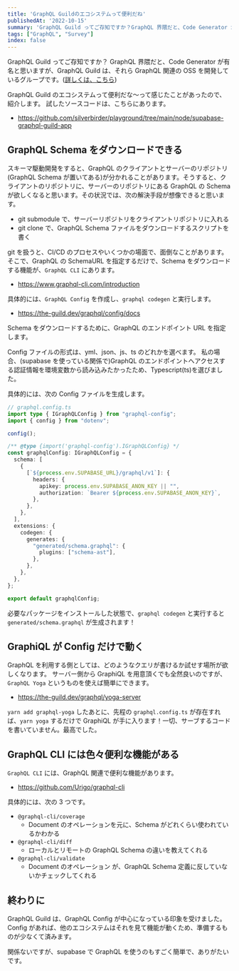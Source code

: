 ```yaml
---
title: 'GraphQL Guildのエコシステムって便利だね'
publishedAt: '2022-10-15'
summary: 'GraphQL Guild ってご存知ですか？GraphQL 界隈だと、Code Generator が有名と思いますが'
tags: ["GraphQL", "Survey"]
index: false
---
```


GraphQL Guild ってご存知ですか？
GraphQL 界隈だと、Code Generator が有名と思いますが、GraphQL Guild は、それら GraphQL 関連の OSS を開発しているグループです。([詳しくは、こちら](https://the-guild.dev/about-us))

GraphQL Guild のエコシステムって便利だな〜って感じたことがあったので、紹介します。
試したソースコードは、こちらにあります。

- https://github.com/silverbirder/playground/tree/main/node/supabase-graphql-guild-app

## GraphQL Schema をダウンロードできる

スキーマ駆動開発をすると、GraphQL のクライアントとサーバーのリポジトリ(GraphQL Schema が置いてある)が分かれることがあります。そうすると、クライアントのリポジトリに、サーバーのリポジトリにある GraphQL の Schema が欲しくなると思います。その状況では、次の解決手段が想像できると思います。

- git submodule で、サーバーリポジトリをクライアントリポジトリに入れる
- git clone で、GraphQL Schema ファイルをダウンロードするスクリプトを書く

git を扱うと、CI/CD のプロセスやいくつかの場面で、面倒なことがあります。
そこで、GraphQL の SchemaURL を指定するだけで、Schema をダウンロードする機能が、`GraphQL CLI` にあります。

- https://www.graphql-cli.com/introduction

具体的には、`GraphQL Config` を作成し、`graphql codegen` と実行します。

- https://the-guild.dev/graphql/config/docs

Schema をダウンロードするために、GraphQL のエンドポイント URL を指定します。

Config ファイルの形式は、yml、json、js、ts のどれかを選べます。
私の場合、(supabase を使っている関係で)GraphQL のエンドポイントへアクセスする認証情報を環境変数から読み込みたかったため、Typescript(ts)を選びました。

具体的には、次の Config ファイルを生成します。

```typescript
// graphql.config.ts
import type { IGraphQLConfig } from "graphql-config";
import { config } from "dotenv";

config();

/** @type {import('graphql-config').IGraphQLConfig} */
const graphqlConfig: IGraphQLConfig = {
  schema: [
    {
      [`${process.env.SUPABASE_URL}/graphql/v1`]: {
        headers: {
          apikey: process.env.SUPABASE_ANON_KEY || "",
          authorization: `Bearer ${process.env.SUPABASE_ANON_KEY}`,
        },
      },
    },
  ],
  extensions: {
    codegen: {
      generates: {
        "generated/schema.graphql": {
          plugins: ["schema-ast"],
        },
      },
    },
  },
};

export default graphqlConfig;
```

必要なパッケージをインストールした状態で、`graphql codegen` と実行すると `generated/schema.graphql` が生成されます！

## GraphiQL が Config だけで動く

GraphQL を利用する側としては、どのようなクエリが書けるか試せす場所が欲しくなります。
サーバー側から GraphiQL を用意頂くでも全然良いのですが、`GraphQL Yoga` というものを使えば簡単にできます。

- https://the-guild.dev/graphql/yoga-server

`yarn add graphql-yoga` したあとに、先程の `graphql.config.ts` が存在すれば、`yarn yoga` するだけで GraphiQL が手に入ります！一切、サーブするコードを書いていません。最高でした。

## GraphQL CLI には色々便利な機能がある

`GraphQL CLI` には、GraphQL 関連で便利な機能があります。

- https://github.com/Urigo/graphql-cli

具体的には、次の 3 つです。

- `@graphql-cli/coverage`
  - Document のオペレーションを元に、Schema がどれくらい使われているかわかる
- `@graphql-cli/diff`
  - ローカルとリモートの GraphQL Schema の違いを教えてくれる
- `@graphql-cli/validate`
  - Document のオペレーション が、GraphQL Schema 定義に反していないかチェックしてくれる

## 終わりに

GraphQL Guild は、GraphQL Config が中心になっている印象を受けました。
Config があれば、他のエコシステムはそれを見て機能が動くため、準備するものが少なくて済みます。

関係ないですが、supabase で GraphQL を使うのもすごく簡単で、ありがたいです。
